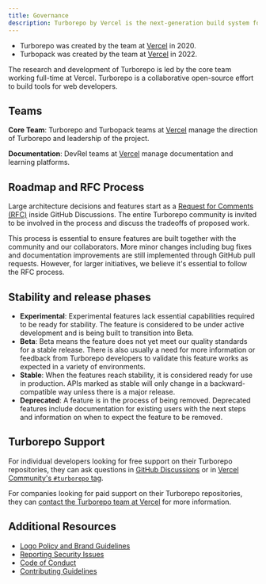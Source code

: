 ```yaml
---
title: Governance
description: Turborepo by Vercel is the next-generation build system for the web.
---
```


- Turborepo was created by the team at [Vercel](https://vercel.com) in 2020.
- Turbopack was created by the team at [Vercel](https://vercel.com) in 2022.

The research and development of Turborepo is led by the core team working full-time at Vercel. Turborepo is a collaborative open-source effort to build tools for web developers.

## Teams

**Core Team**: Turborepo and Turbopack teams at [Vercel](https://vercel.com) manage the direction of Turborepo and leadership of the project.

**Documentation**: DevRel teams at [Vercel](https://vercel.com) manage documentation and learning platforms.

## Roadmap and RFC Process

Large architecture decisions and features start as a [Request for Comments (RFC)](https://github.com/vercel/turborepo/discussions/categories/rfc) inside GitHub Discussions. The entire Turborepo community is invited to be involved in the process and discuss the tradeoffs of proposed work.

This process is essential to ensure features are built together with the community and our collaborators. More minor changes including bug fixes and documentation improvements are still implemented through GitHub pull requests. However, for larger initiatives, we believe it's essential to follow the RFC process.

## Stability and release phases

- **Experimental**: Experimental features lack essential capabilities required to be ready for stability. The feature is considered to be under active development and is being built to transition into Beta.
- **Beta**: Beta means the feature does not yet meet our quality standards for a stable release. There is also usually a need for more information or feedback from Turborepo developers to validate this feature works as expected in a variety of environments.
- **Stable**: When the features reach stability, it is considered ready for use in production. APIs marked as stable will only change in a backward-compatible way unless there is a major release.
- **Deprecated**: A feature is in the process of being removed. Deprecated features include documentation for existing users with the next steps and information on when to expect the feature to be removed.

## Turborepo Support

For individual developers looking for free support on their Turborepo repositories, they can ask questions in [GitHub Discussions](https://github.com/vercel/turborepo/discussions) or in [Vercel Community's `#turborepo` tag](https://vercel.community/tag/turborepo).

For companies looking for paid support on their Turborepo repositories, they can [contact the Turborepo team at Vercel](https://vercel.com/contact) for more information.

## Additional Resources

- [Logo Policy and Brand Guidelines](https://vercel.com/design/brands#turbo)
- [Reporting Security Issues](https://github.com/vercel/turbo/blob/main/SECURITY.md)
- [Code of Conduct](https://github.com/vercel/turbo/blob/main/CODE_OF_CONDUCT.md)
- [Contributing Guidelines](https://github.com/vercel/turbo/blob/main/CONTRIBUTING.md)

